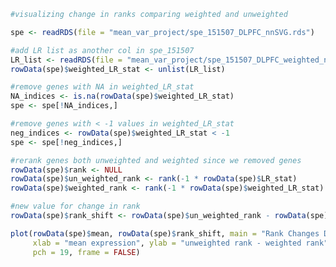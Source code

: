 
```r
#visualizing change in ranks comparing weighted and unweighted

spe <- readRDS(file = "mean_var_project/spe_151507_DLPFC_nnSVG.rds")

#add LR list as another col in spe_151507
LR_list <- readRDS(file = "mean_var_project/spe_151507_DLPFC_weighted_nnSVG.rds")
rowData(spe)$weighted_LR_stat <- unlist(LR_list)

#remove genes with NA in weighted_LR_stat
NA_indices <- is.na(rowData(spe)$weighted_LR_stat)
spe <- spe[!NA_indices,]

#remove genes with < -1 values in weighted_LR_stat 
neg_indices <- rowData(spe)$weighted_LR_stat < -1
spe <- spe[!neg_indices,]

#rerank genes both unweighted and weighted since we removed genes 
rowData(spe)$rank <- NULL
rowData(spe)$un_weighted_rank <- rank(-1 * rowData(spe)$LR_stat)
rowData(spe)$weighted_rank <- rank(-1 * rowData(spe)$weighted_LR_stat)

#new value for change in rank
rowData(spe)$rank_shift <- rowData(spe)$un_weighted_rank - rowData(spe)$weighted_rank

plot(rowData(spe)$mean, rowData(spe)$rank_shift, main = "Rank Changes DLPFC 151507",
     xlab = "mean expression", ylab = "unweighted rank - weighted rank",
     pch = 19, frame = FALSE)

```

